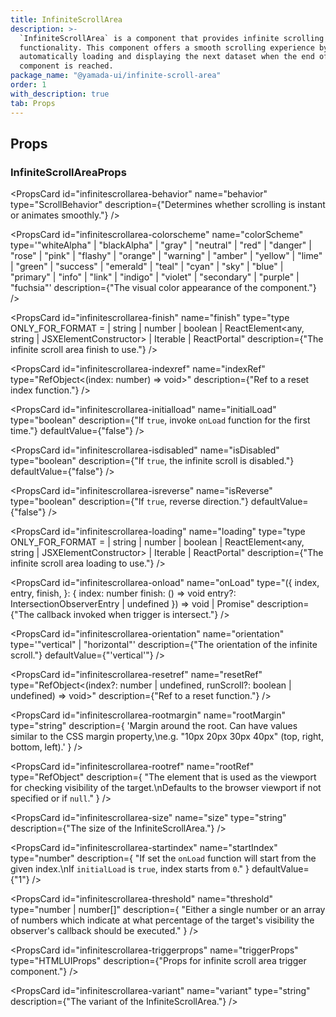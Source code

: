 ```yaml
---
title: InfiniteScrollArea
description: >-
  `InfiniteScrollArea` is a component that provides infinite scrolling
  functionality. This component offers a smooth scrolling experience by
  automatically loading and displaying the next dataset when the end of the
  component is reached.
package_name: "@yamada-ui/infinite-scroll-area"
order: 1
with_description: true
tab: Props
---
```


## Props

### InfiniteScrollAreaProps

<PropsCard id="infinitescrollarea-_accept" name="_accept" type="CSSUIObject" />

<PropsCard id="infinitescrollarea-_active" name="_active" type="CSSUIObject" />

<PropsCard id="infinitescrollarea-_after" name="_after" type="CSSUIObject" />

<PropsCard
  id="infinitescrollarea-_anylink"
  name="_anyLink"
  type="CSSUIObject"
/>

<PropsCard
  id="infinitescrollarea-_autofill"
  name="_autofill"
  type="CSSUIObject"
/>

<PropsCard
  id="infinitescrollarea-_backdrop"
  name="_backdrop"
  type="CSSUIObject"
/>

<PropsCard id="infinitescrollarea-_before" name="_before" type="CSSUIObject" />

<PropsCard
  id="infinitescrollarea-_between"
  name="_between"
  type="CSSUIObject"
/>

<PropsCard id="infinitescrollarea-_blank" name="_blank" type="CSSUIObject" />

<PropsCard
  id="infinitescrollarea-_checked"
  name="_checked"
  type="CSSUIObject"
/>

<PropsCard id="infinitescrollarea-_cue" name="_cue" type="CSSUIObject" />

<PropsCard
  id="infinitescrollarea-_cueregion"
  name="_cueRegion"
  type="CSSUIObject"
/>

<PropsCard id="infinitescrollarea-_dark" name="_dark" type="CSSUIObject" />

<PropsCard
  id="infinitescrollarea-_default"
  name="_default"
  type="CSSUIObject"
/>

<PropsCard
  id="infinitescrollarea-_disabled"
  name="_disabled"
  type="CSSUIObject"
/>

<PropsCard id="infinitescrollarea-_empty" name="_empty" type="CSSUIObject" />

<PropsCard
  id="infinitescrollarea-_enabled"
  name="_enabled"
  type="CSSUIObject"
/>

<PropsCard id="infinitescrollarea-_end" name="_end" type="CSSUIObject" />

<PropsCard id="infinitescrollarea-_even" name="_even" type="CSSUIObject" />

<PropsCard
  id="infinitescrollarea-_expanded"
  name="_expanded"
  type="CSSUIObject"
/>

<PropsCard
  id="infinitescrollarea-_fileselector"
  name="_fileSelector"
  type="CSSUIObject"
/>

<PropsCard id="infinitescrollarea-_filled" name="_filled" type="CSSUIObject" />

<PropsCard id="infinitescrollarea-_first" name="_first" type="CSSUIObject" />

<PropsCard
  id="infinitescrollarea-_firstletter"
  name="_firstLetter"
  type="CSSUIObject"
/>

<PropsCard
  id="infinitescrollarea-_firstline"
  name="_firstLine"
  type="CSSUIObject"
/>

<PropsCard id="infinitescrollarea-_focus" name="_focus" type="CSSUIObject" />

<PropsCard
  id="infinitescrollarea-_focusvisible"
  name="_focusVisible"
  type="CSSUIObject"
/>

<PropsCard
  id="infinitescrollarea-_focuswithin"
  name="_focusWithin"
  type="CSSUIObject"
/>

<PropsCard
  id="infinitescrollarea-_fullscreen"
  name="_fullScreen"
  type="CSSUIObject"
/>

<PropsCard
  id="infinitescrollarea-_grabbed"
  name="_grabbed"
  type="CSSUIObject"
/>

<PropsCard
  id="infinitescrollarea-_groupaccept"
  name="_groupAccept"
  type="CSSUIObject"
/>

<PropsCard
  id="infinitescrollarea-_groupactive"
  name="_groupActive"
  type="CSSUIObject"
/>

<PropsCard
  id="infinitescrollarea-_groupblank"
  name="_groupBlank"
  type="CSSUIObject"
/>

<PropsCard
  id="infinitescrollarea-_groupchecked"
  name="_groupChecked"
  type="CSSUIObject"
/>

<PropsCard
  id="infinitescrollarea-_groupdisabled"
  name="_groupDisabled"
  type="CSSUIObject"
/>

<PropsCard
  id="infinitescrollarea-_groupenabled"
  name="_groupEnabled"
  type="CSSUIObject"
/>

<PropsCard
  id="infinitescrollarea-_groupexpanded"
  name="_groupExpanded"
  type="CSSUIObject"
/>

<PropsCard
  id="infinitescrollarea-_groupfocus"
  name="_groupFocus"
  type="CSSUIObject"
/>

<PropsCard
  id="infinitescrollarea-_groupfocusvisible"
  name="_groupFocusVisible"
  type="CSSUIObject"
/>

<PropsCard
  id="infinitescrollarea-_groupfocuswithin"
  name="_groupFocusWithin"
  type="CSSUIObject"
/>

<PropsCard
  id="infinitescrollarea-_groupgrabbed"
  name="_groupGrabbed"
  type="CSSUIObject"
/>

<PropsCard
  id="infinitescrollarea-_grouphorizontal"
  name="_groupHorizontal"
  type="CSSUIObject"
/>

<PropsCard
  id="infinitescrollarea-_grouphover"
  name="_groupHover"
  type="CSSUIObject"
/>

<PropsCard
  id="infinitescrollarea-_groupidle"
  name="_groupIdle"
  type="CSSUIObject"
/>

<PropsCard
  id="infinitescrollarea-_groupinvalid"
  name="_groupInvalid"
  type="CSSUIObject"
/>

<PropsCard
  id="infinitescrollarea-_grouploaded"
  name="_groupLoaded"
  type="CSSUIObject"
/>

<PropsCard
  id="infinitescrollarea-_grouploading"
  name="_groupLoading"
  type="CSSUIObject"
/>

<PropsCard
  id="infinitescrollarea-_groupoptional"
  name="_groupOptional"
  type="CSSUIObject"
/>

<PropsCard
  id="infinitescrollarea-_groupplaceholdershown"
  name="_groupPlaceholderShown"
  type="CSSUIObject"
/>

<PropsCard
  id="infinitescrollarea-_grouppressed"
  name="_groupPressed"
  type="CSSUIObject"
/>

<PropsCard
  id="infinitescrollarea-_groupreadonly"
  name="_groupReadOnly"
  type="CSSUIObject"
/>

<PropsCard
  id="infinitescrollarea-_groupreadwrite"
  name="_groupReadWrite"
  type="CSSUIObject"
/>

<PropsCard
  id="infinitescrollarea-_groupreject"
  name="_groupReject"
  type="CSSUIObject"
/>

<PropsCard
  id="infinitescrollarea-_grouprequired"
  name="_groupRequired"
  type="CSSUIObject"
/>

<PropsCard
  id="infinitescrollarea-_groupselected"
  name="_groupSelected"
  type="CSSUIObject"
/>

<PropsCard
  id="infinitescrollarea-_groupuserinvalid"
  name="_groupUserInvalid"
  type="CSSUIObject"
/>

<PropsCard
  id="infinitescrollarea-_groupvalid"
  name="_groupValid"
  type="CSSUIObject"
/>

<PropsCard
  id="infinitescrollarea-_groupvertical"
  name="_groupVertical"
  type="CSSUIObject"
/>

<PropsCard id="infinitescrollarea-_hidden" name="_hidden" type="CSSUIObject" />

<PropsCard
  id="infinitescrollarea-_holiday"
  name="_holiday"
  type="CSSUIObject"
/>

<PropsCard
  id="infinitescrollarea-_horizontal"
  name="_horizontal"
  type="CSSUIObject"
/>

<PropsCard id="infinitescrollarea-_hover" name="_hover" type="CSSUIObject" />

<PropsCard id="infinitescrollarea-_idle" name="_idle" type="CSSUIObject" />

<PropsCard
  id="infinitescrollarea-_indeterminate"
  name="_indeterminate"
  type="CSSUIObject"
/>

<PropsCard
  id="infinitescrollarea-_inrange"
  name="_inRange"
  type="CSSUIObject"
/>

<PropsCard
  id="infinitescrollarea-_invalid"
  name="_invalid"
  type="CSSUIObject"
/>

<PropsCard id="infinitescrollarea-_last" name="_last" type="CSSUIObject" />

<PropsCard id="infinitescrollarea-_light" name="_light" type="CSSUIObject" />

<PropsCard id="infinitescrollarea-_link" name="_link" type="CSSUIObject" />

<PropsCard id="infinitescrollarea-_loaded" name="_loaded" type="CSSUIObject" />

<PropsCard
  id="infinitescrollarea-_loading"
  name="_loading"
  type="CSSUIObject"
/>

<PropsCard id="infinitescrollarea-_marker" name="_marker" type="CSSUIObject" />

<PropsCard
  id="infinitescrollarea-_mediadark"
  name="_mediaDark"
  type="CSSUIObject"
/>

<PropsCard
  id="infinitescrollarea-_medialight"
  name="_mediaLight"
  type="CSSUIObject"
/>

<PropsCard
  id="infinitescrollarea-_mediareducemotion"
  name="_mediaReduceMotion"
  type="CSSUIObject"
/>

<PropsCard id="infinitescrollarea-_modal" name="_modal" type="CSSUIObject" />

<PropsCard
  id="infinitescrollarea-_nativeactive"
  name="_nativeActive"
  type="CSSUIObject"
/>

<PropsCard
  id="infinitescrollarea-_nativechecked"
  name="_nativeChecked"
  type="CSSUIObject"
/>

<PropsCard
  id="infinitescrollarea-_nativedisabled"
  name="_nativeDisabled"
  type="CSSUIObject"
/>

<PropsCard
  id="infinitescrollarea-_nativefocus"
  name="_nativeFocus"
  type="CSSUIObject"
/>

<PropsCard
  id="infinitescrollarea-_nativefocusvisible"
  name="_nativeFocusVisible"
  type="CSSUIObject"
/>

<PropsCard
  id="infinitescrollarea-_nativefocuswithin"
  name="_nativeFocusWithin"
  type="CSSUIObject"
/>

<PropsCard
  id="infinitescrollarea-_nativehidden"
  name="_nativeHidden"
  type="CSSUIObject"
/>

<PropsCard
  id="infinitescrollarea-_nativehover"
  name="_nativeHover"
  type="CSSUIObject"
/>

<PropsCard
  id="infinitescrollarea-_nativereadonly"
  name="_nativeReadOnly"
  type="CSSUIObject"
/>

<PropsCard
  id="infinitescrollarea-_nativetarget"
  name="_nativeTarget"
  type="CSSUIObject"
/>

<PropsCard
  id="infinitescrollarea-_nativevalid"
  name="_nativeValid"
  type="CSSUIObject"
/>

<PropsCard
  id="infinitescrollarea-_notfirst"
  name="_notFirst"
  type="CSSUIObject"
/>

<PropsCard
  id="infinitescrollarea-_notlast"
  name="_notLast"
  type="CSSUIObject"
/>

<PropsCard
  id="infinitescrollarea-_nottarget"
  name="_notTarget"
  type="CSSUIObject"
/>

<PropsCard id="infinitescrollarea-_odd" name="_odd" type="CSSUIObject" />

<PropsCard id="infinitescrollarea-_only" name="_only" type="CSSUIObject" />

<PropsCard
  id="infinitescrollarea-_optional"
  name="_optional"
  type="CSSUIObject"
/>

<PropsCard
  id="infinitescrollarea-_outrange"
  name="_outRange"
  type="CSSUIObject"
/>

<PropsCard
  id="infinitescrollarea-_outside"
  name="_outside"
  type="CSSUIObject"
/>

<PropsCard id="infinitescrollarea-_paused" name="_paused" type="CSSUIObject" />

<PropsCard
  id="infinitescrollarea-_peeraccept"
  name="_peerAccept"
  type="CSSUIObject"
/>

<PropsCard
  id="infinitescrollarea-_peeractive"
  name="_peerActive"
  type="CSSUIObject"
/>

<PropsCard
  id="infinitescrollarea-_peerblank"
  name="_peerBlank"
  type="CSSUIObject"
/>

<PropsCard
  id="infinitescrollarea-_peerchecked"
  name="_peerChecked"
  type="CSSUIObject"
/>

<PropsCard
  id="infinitescrollarea-_peerdisabled"
  name="_peerDisabled"
  type="CSSUIObject"
/>

<PropsCard
  id="infinitescrollarea-_peerenabled"
  name="_peerEnabled"
  type="CSSUIObject"
/>

<PropsCard
  id="infinitescrollarea-_peerexpanded"
  name="_peerExpanded"
  type="CSSUIObject"
/>

<PropsCard
  id="infinitescrollarea-_peerfocus"
  name="_peerFocus"
  type="CSSUIObject"
/>

<PropsCard
  id="infinitescrollarea-_peerfocusvisible"
  name="_peerFocusVisible"
  type="CSSUIObject"
/>

<PropsCard
  id="infinitescrollarea-_peerfocuswithin"
  name="_peerFocusWithin"
  type="CSSUIObject"
/>

<PropsCard
  id="infinitescrollarea-_peergrabbed"
  name="_peerGrabbed"
  type="CSSUIObject"
/>

<PropsCard
  id="infinitescrollarea-_peerhorizontal"
  name="_peerHorizontal"
  type="CSSUIObject"
/>

<PropsCard
  id="infinitescrollarea-_peerhover"
  name="_peerHover"
  type="CSSUIObject"
/>

<PropsCard
  id="infinitescrollarea-_peeridle"
  name="_peerIdle"
  type="CSSUIObject"
/>

<PropsCard
  id="infinitescrollarea-_peerinvalid"
  name="_peerInvalid"
  type="CSSUIObject"
/>

<PropsCard
  id="infinitescrollarea-_peerloaded"
  name="_peerLoaded"
  type="CSSUIObject"
/>

<PropsCard
  id="infinitescrollarea-_peerloading"
  name="_peerLoading"
  type="CSSUIObject"
/>

<PropsCard
  id="infinitescrollarea-_peeroptional"
  name="_peerOptional"
  type="CSSUIObject"
/>

<PropsCard
  id="infinitescrollarea-_peerplaceholdershown"
  name="_peerPlaceholderShown"
  type="CSSUIObject"
/>

<PropsCard
  id="infinitescrollarea-_peerpressed"
  name="_peerPressed"
  type="CSSUIObject"
/>

<PropsCard
  id="infinitescrollarea-_peerreadonly"
  name="_peerReadOnly"
  type="CSSUIObject"
/>

<PropsCard
  id="infinitescrollarea-_peerreadwrite"
  name="_peerReadWrite"
  type="CSSUIObject"
/>

<PropsCard
  id="infinitescrollarea-_peerreject"
  name="_peerReject"
  type="CSSUIObject"
/>

<PropsCard
  id="infinitescrollarea-_peerrequired"
  name="_peerRequired"
  type="CSSUIObject"
/>

<PropsCard
  id="infinitescrollarea-_peerselected"
  name="_peerSelected"
  type="CSSUIObject"
/>

<PropsCard
  id="infinitescrollarea-_peeruserinvalid"
  name="_peerUserInvalid"
  type="CSSUIObject"
/>

<PropsCard
  id="infinitescrollarea-_peervalid"
  name="_peerValid"
  type="CSSUIObject"
/>

<PropsCard
  id="infinitescrollarea-_peervertical"
  name="_peerVertical"
  type="CSSUIObject"
/>

<PropsCard
  id="infinitescrollarea-_picture"
  name="_picture"
  type="CSSUIObject"
/>

<PropsCard
  id="infinitescrollarea-_placeholder"
  name="_placeholder"
  type="CSSUIObject"
/>

<PropsCard
  id="infinitescrollarea-_placeholdershown"
  name="_placeholderShown"
  type="CSSUIObject"
/>

<PropsCard
  id="infinitescrollarea-_playing"
  name="_playing"
  type="CSSUIObject"
/>

<PropsCard
  id="infinitescrollarea-_pressed"
  name="_pressed"
  type="CSSUIObject"
/>

<PropsCard id="infinitescrollarea-_print" name="_print" type="CSSUIObject" />

<PropsCard
  id="infinitescrollarea-_readonly"
  name="_readOnly"
  type="CSSUIObject"
/>

<PropsCard
  id="infinitescrollarea-_readwrite"
  name="_readWrite"
  type="CSSUIObject"
/>

<PropsCard id="infinitescrollarea-_reject" name="_reject" type="CSSUIObject" />

<PropsCard
  id="infinitescrollarea-_required"
  name="_required"
  type="CSSUIObject"
/>

<PropsCard id="infinitescrollarea-_ripple" name="_ripple" type="CSSUIObject" />

<PropsCard
  id="infinitescrollarea-_scrollbar"
  name="_scrollbar"
  type="CSSUIObject"
/>

<PropsCard
  id="infinitescrollarea-_scrollbarbutton"
  name="_scrollbarButton"
  type="CSSUIObject"
/>

<PropsCard
  id="infinitescrollarea-_scrollbarcorner"
  name="_scrollbarCorner"
  type="CSSUIObject"
/>

<PropsCard
  id="infinitescrollarea-_scrollbarthumb"
  name="_scrollbarThumb"
  type="CSSUIObject"
/>

<PropsCard
  id="infinitescrollarea-_scrollbartrack"
  name="_scrollbarTrack"
  type="CSSUIObject"
/>

<PropsCard
  id="infinitescrollarea-_scrollbartrackpiece"
  name="_scrollbarTrackPiece"
  type="CSSUIObject"
/>

<PropsCard
  id="infinitescrollarea-_selected"
  name="_selected"
  type="CSSUIObject"
/>

<PropsCard
  id="infinitescrollarea-_selection"
  name="_selection"
  type="CSSUIObject"
/>

<PropsCard id="infinitescrollarea-_start" name="_start" type="CSSUIObject" />

<PropsCard id="infinitescrollarea-_target" name="_target" type="CSSUIObject" />

<PropsCard id="infinitescrollarea-_today" name="_today" type="CSSUIObject" />

<PropsCard
  id="infinitescrollarea-_userinvalid"
  name="_userInvalid"
  type="CSSUIObject"
/>

<PropsCard id="infinitescrollarea-_valid" name="_valid" type="CSSUIObject" />

<PropsCard
  id="infinitescrollarea-_vertical"
  name="_vertical"
  type="CSSUIObject"
/>

<PropsCard
  id="infinitescrollarea-_visited"
  name="_visited"
  type="CSSUIObject"
/>

<PropsCard
  id="infinitescrollarea-_weekend"
  name="_weekend"
  type="CSSUIObject"
/>

<PropsCard
  id="infinitescrollarea-behavior"
  name="behavior"
  type="ScrollBehavior"
  description={"Determines whether scrolling is instant or animates smoothly."}
/>

<PropsCard
  id="infinitescrollarea-colorscheme"
  name="colorScheme"
  type='"whiteAlpha" | "blackAlpha" | "gray" | "neutral" | "red" | "danger" | "rose" | "pink" | "flashy" | "orange" | "warning" | "amber" | "yellow" | "lime" | "green" | "success" | "emerald" | "teal" | "cyan" | "sky" | "blue" | "primary" | "info" | "link" | "indigo" | "violet" | "secondary" | "purple" | "fuchsia"'
  description={"The visual color appearance of the component."}
/>

<PropsCard
  id="infinitescrollarea-finish"
  name="finish"
  type="type ONLY_FOR_FORMAT =
  | string
  | number
  | boolean
  | ReactElement<any, string | JSXElementConstructor<any>>
  | Iterable<ReactNode>
  | ReactPortal"
  description={"The infinite scroll area finish to use."}
/>

<PropsCard
  id="infinitescrollarea-indexref"
  name="indexRef"
  type="RefObject<(index: number) => void>"
  description={"Ref to a reset index function."}
/>

<PropsCard
  id="infinitescrollarea-initialload"
  name="initialLoad"
  type="boolean"
  description={"If `true`, invoke `onLoad` function for the first time."}
  defaultValue={"false"}
/>

<PropsCard
  id="infinitescrollarea-isdisabled"
  name="isDisabled"
  type="boolean"
  description={"If `true`, the infinite scroll is disabled."}
  defaultValue={"false"}
/>

<PropsCard
  id="infinitescrollarea-isreverse"
  name="isReverse"
  type="boolean"
  description={"If `true`, reverse direction."}
  defaultValue={"false"}
/>

<PropsCard
  id="infinitescrollarea-loading"
  name="loading"
  type="type ONLY_FOR_FORMAT =
  | string
  | number
  | boolean
  | ReactElement<any, string | JSXElementConstructor<any>>
  | Iterable<ReactNode>
  | ReactPortal"
  description={"The infinite scroll area loading to use."}
/>

<PropsCard
  id="infinitescrollarea-onload"
  name="onLoad"
  type="({
  index,
  entry,
  finish,
}: {
  index: number
  finish: () => void
  entry?: IntersectionObserverEntry | undefined
}) => void | Promise<void>"
  description={"The callback invoked when trigger is intersect."}
/>

<PropsCard
  id="infinitescrollarea-orientation"
  name="orientation"
  type='"vertical" | "horizontal"'
  description={"The orientation of the infinite scroll."}
  defaultValue={"'vertical'"}
/>

<PropsCard
  id="infinitescrollarea-resetref"
  name="resetRef"
  type="RefObject<(index?: number | undefined, runScroll?: boolean | undefined) => void>"
  description={"Ref to a reset function."}
/>

<PropsCard
  id="infinitescrollarea-rootmargin"
  name="rootMargin"
  type="string"
  description={
    'Margin around the root. Can have values similar to the CSS margin property,\ne.g. "10px 20px 30px 40px" (top, right, bottom, left).'
  }
/>

<PropsCard
  id="infinitescrollarea-rootref"
  name="rootRef"
  type="RefObject<HTMLElement>"
  description={
    "The element that is used as the viewport for checking visibility of the target.\nDefaults to the browser viewport if not specified or if `null`."
  }
/>

<PropsCard
  id="infinitescrollarea-size"
  name="size"
  type="string"
  description={"The size of the InfiniteScrollArea."}
/>

<PropsCard
  id="infinitescrollarea-startindex"
  name="startIndex"
  type="number"
  description={
    "If set the `onLoad` function will start from the given index.\nIf `initialLoad` is `true`, index starts from `0`."
  }
  defaultValue={"1"}
/>

<PropsCard
  id="infinitescrollarea-threshold"
  name="threshold"
  type="number | number[]"
  description={
    "Either a single number or an array of numbers which indicate at what percentage of the target's visibility the observer's callback should be executed."
  }
/>

<PropsCard
  id="infinitescrollarea-triggerprops"
  name="triggerProps"
  type="HTMLUIProps"
  description={"Props for infinite scroll area trigger component."}
/>

<PropsCard
  id="infinitescrollarea-variant"
  name="variant"
  type="string"
  description={"The variant of the InfiniteScrollArea."}
/>
